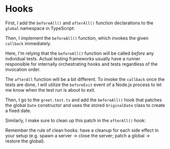 # Hooks

First, I add the `beforeAll()` and `afterAll()` function declarations to the `global` namespace in TypeScript:

<CodeFile file="setup.ts" range="1-10" highlight="8-9" />

Then, I implement the `beforeAll()` function, which invokes the given `callback` immediately.

<CodeFile file="setup.ts" range="32-34" highlight="33" />

<callout-warning>Here, I'm relying that the `beforeAll()` function will be called _before_ any individual tests. Actual testing frameworks usually have a runner responsible for internally orchestrating hooks and tests regardless of the invocation order.</callout-warning>

The `afterAll` function will be a bit different. To invoke the `callback` once the tests are done, I will utilize the `beforeExit` event of a Node.js process to let me know when the test run is about to exit.

<CodeFile file="setup.ts" range="36-40" highlight="37-39" />

Then, I go to the `greet.test.ts` and add the `beforeAll()` hook that patches the global `Date` constructor and uses the stored `OriginalDate` class to create a fixed date.

<CodeFile file="greet.test.ts" range="3-9" highlight="4,7-9" />

Similarly, I make sure to clean up this patch in the `afterAll()` hook:

<CodeFile file="greet.test.ts" range="11-13" highlight="12" />

<callout-success>Remember the rule of clean hooks: have a cleanup for each side effect in your setup (e.g. spawn a server → close the server; patch a global → restore the global).</callout-success>
